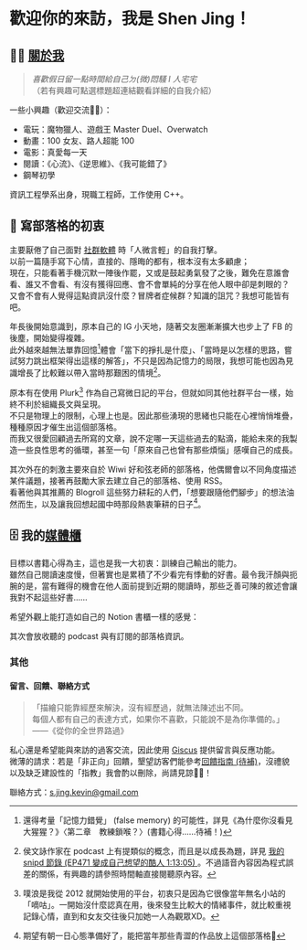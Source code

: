 
# 歡迎你的來訪，我是 Shen Jing！

## 🚶‍♂️ [關於我](shenjing.me)

> *喜歡假日留一點時間給自己ㄉ(微)悶騷 I 人宅宅*  
> （若有興趣可點選標題超連結觀看詳細的自我介紹）

一些小興趣（歡迎交流🫶🏻）：  

- 電玩：魔物獵人、遊戲王 Master Duel、Overwatch
- 動畫：100 女友、路人超能 100  
- 電影：真愛每一天  
- 閱讀：《心流》、《逆思維》、《我可能錯了》  
- 鋼琴初學  

資訊工程學系出身，現職工程師，工作使用 C++。

## 📝 寫部落格的初衷

主要厭倦了自己面對 [社群軟體](shenjing.me/social-media) 時「人微言輕」的自我打擊。  
以前一篇隨手寫下心情，直接的、隱晦的都有，根本沒有太多顧慮；  
現在，只能看著手機沉默一陣後作罷，又或是鼓起勇氣發了之後，難免在意誰會看、誰又不會看、有沒有獲得回應、會不會單純的分享在他人眼中卻是刺眼的？  
又會不會有人覺得這點資訊沒什麼？冒牌者症候群？知識的詛咒？我想可能皆有吧。  

年長後開始意識到，原本自己的 IG 小天地，隨著交友圈漸漸擴大也步上了 FB 的後塵，開始變得複雜。  
此外越來越無法單靠回憶[^false_memory]體會「當下的掙扎是什麼」、「當時是以怎樣的思路，嘗試努力跳出框架得出這樣的解答」，不只是因為記憶力的局限，我想可能也因為見識增長了比較難以帶入當時那艱困的情境[^Houwenyong]。  

原本有在使用 Plurk[^Plurk] 作為自己寫微日記的平台，但就如同其他社群平台一樣，始終不利於組織長文與呈現。  
不只是物理上的限制，心理上也是。因此那些湧現的思緒也只能在心裡悄悄堆疊，種種原因才催生出這個部落格。  
而我又很愛回顧過去所寫的文章，說不定哪一天這些過去的點滴，能給未來的我製造一些良性思考的循環，甚至一句「原來自己也曾有那些煩惱」感嘆自己的成長。  

其次外在的刺激主要來自於 Wiwi 好和弦老師的部落格，他偶爾會以不同角度描述某件議題，接著再鼓勵大家去建立自己的部落格、使用 RSS。  
看著他與其推薦的 Blogroll 這些努力耕耘的人們，「想要跟隨他們腳步」的想法油然而生，以及讓我回想起國中時那段熱衷筆耕的日子[^junior]。  

## 🗄️ 我的[媒體櫃](shenjing.me)

目標以書籍心得為主，這也是我一大初衷：訓練自己輸出的能力。  
雖然自己閱讀速度慢，但著實也是累積了不少看完有悸動的好書。最令我汗顏與扼腕的是，當有難得的機會在他人面前提到近期的閱讀時，那些乏善可陳的敘述會讓我對不起這些好書……

希望外觀上能打造如自己的 Notion 書櫃一樣的感覺：
<IdealImage img={Notion_bookshelf} alt="我的圖片" />

其次會放收聽的 podcast 與有訂閱的部落格資訊。

### 其他

#### 留言、回饋、聯絡方式

> 「描繪只能靠經歷來解決，沒有經歷過，就無法陳述出不同。  
> 每個人都有自己的表達方式，如果你不喜歡，只能說不是為你準備的。」——《從你的全世界路過》

私心還是希望能與來訪的過客交流，因此使用 [Giscus](https://giscus.app/zh-TW) 提供留言與反應功能。  
微薄的請求：若是「非正向」回饋，墾望訪客們能參考[回饋指南 (待補)](shenjing.me)，沒禮貌以及缺乏建設性的「指教」我會酌以刪除，尚請見諒🙇‍♂️！

聯絡方式：s.jing.kevin@gmail.com

[^Houwenyong]: 侯文詠作家在 podcast 上有提類似的概念，而且是以成長為題，詳見 [我的 snipd 節錄 (EP471 變成自己想望的酷人 1:13:05) ](https://share.snipd.com/snip/df5d8834-ff0e-4ac0-ab12-ee9db5c36968)。不過語音內容因為程式誤差的關係，有興趣的請參照時間軸直接閱聽原內容。

[^false_memory]: 還得考量「記憶力錯覺」 (false memory) 的可能性，詳見《為什麼你沒看見大猩猩？》〈第二章　教練鎖喉？〉(書籍心得……待補！)

[^Plurk]: 噗浪是我從 2012 就開始使用的平台，初衷只是因為它很像當年無名小站的「嘀咕」。一開始沒什麼認真在用，後來發生比較大的情緒事件，就比較重視記錄心情，直到和女友交往後只加她一人為觀眾XD。

[^junior]: 期望有朝一日心態準備好了，能把當年那些青澀的作品放上這個部落格🫣

